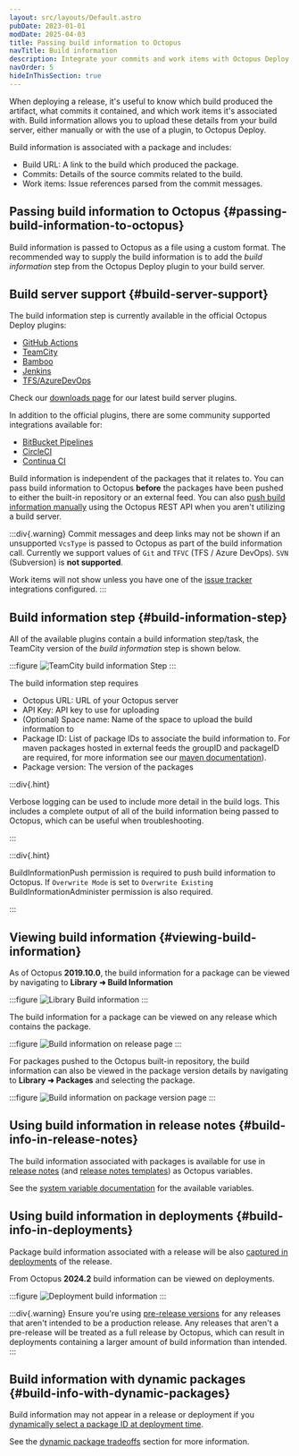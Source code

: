 ```yaml
---
layout: src/layouts/Default.astro
pubDate: 2023-01-01
modDate: 2025-04-03
title: Passing build information to Octopus
navTitle: Build information
description: Integrate your commits and work items with Octopus Deploy.
navOrder: 5
hideInThisSection: true
---
```



When deploying a release, it's useful to know which build produced the artifact, what commits it contained, and which work items it's associated with. Build information allows you to upload these details from your build server, either manually or with the use of a plugin, to Octopus Deploy.

Build information is associated with a package and includes:

- Build URL: A link to the build which produced the package.
- Commits: Details of the source commits related to the build.
- Work items: Issue references parsed from the commit messages.

## Passing build information to Octopus \{#passing-build-information-to-octopus}

Build information is passed to Octopus as a file using a custom format. The recommended way to supply the build information is to add the _build information_ step from the Octopus Deploy plugin to your build server.

## Build server support \{#build-server-support}

The build information step is currently available in the official Octopus Deploy plugins:

- [GitHub Actions](/docs/packaging-applications/build-servers/github-actions) 
- [TeamCity](/docs/packaging-applications/build-servers/teamcity) 
- [Bamboo](/docs/packaging-applications/build-servers/bamboo)
- [Jenkins](/docs/packaging-applications/build-servers/jenkins) 
- [TFS/AzureDevOps](/docs/packaging-applications/build-servers/tfs-azure-devops)

Check our [downloads page](https://octopus.com/downloads) for our latest build server plugins.

In addition to the official plugins, there are some community supported integrations available for:
- [BitBucket Pipelines](https://bitbucket.org/octopusdeploy/octopus-cli-run/src/master)
- [CircleCI](https://circleci.com/developer/orbs/orb/octopus-samples/octo-exp)
- [Continua CI](/docs/packaging-applications/build-servers/continua-ci)

Build information is independent of the packages that it relates to. You can pass build information to Octopus **before** the packages have been pushed to either the built-in repository or an external feed. You can also [push build information manually](https://octopus.com/blog/manually-push-build-information-to-octopus) using the Octopus REST API when you aren't utilizing a build server.

:::div{.warning}
Commit messages and deep links may not be shown if an unsupported `VcsType` is passed to Octopus as part of the build information call. Currently we support values of `Git` and `TFVC` (TFS / Azure DevOps). `SVN` (Subversion) is **not supported**.

Work items will not show unless you have one of the [issue tracker](/docs/releases/issue-tracking) integrations configured.
:::

## Build information step \{#build-information-step}

All of the available plugins contain a build information step/task, the TeamCity version of the _build information_ step is shown below. 

:::figure
![TeamCity build information Step](/docs/packaging-applications/build-servers/build-information/images/build-information-step.png)
:::

The build information step requires
- Octopus URL: URL of your Octopus server
- API Key: API key to use for uploading
- (Optional) Space name: Name of the space to upload the build information to
- Package ID: List of package IDs to associate the build information to. For maven packages hosted in external feeds the groupID and packageID are required, for more information see our [maven documentation](/docs/packaging-applications/package-repositories/maven-feeds#troubleshooting-maven-feeds)).
- Package version: The version of the packages

:::div{.hint}

Verbose logging can be used to include more detail in the build logs. This includes a complete output of all of the build information being passed to Octopus, which can be useful when troubleshooting.

:::

:::div{.hint}

BuildInformationPush permission is required to push build information to Octopus. If `Overwrite Mode` is set to `Overwrite Existing` BuildInformationAdminister permission is also required.

:::

## Viewing build information \{#viewing-build-information}

As of Octopus **2019.10.0**, the build information for a package can be viewed by navigating to **Library ➜ Build Information**

:::figure
![Library Build information](/docs/packaging-applications/build-servers/build-information/images/library-build-information-2.png)
:::

The build information for a package can be viewed on any release which contains the package.

:::figure
![Build information on release page](/docs/packaging-applications/build-servers/build-information/images/build-information-release-2.png)
:::

For packages pushed to the Octopus built-in repository, the build information can also be viewed in the package version details by navigating to **Library ➜ Packages** and selecting the package.

:::figure
![Build information on package version page](/docs/packaging-applications/build-servers/build-information/images/build-information-package-version-2.png)
:::

## Using build information in release notes \{#build-info-in-release-notes}

The build information associated with packages is available for use in [release notes](/docs/releases/release-notes) (and [release notes templates](/docs/releases/release-notes/#templates)) as Octopus variables.

<BuildInformationInReleaseNotesWithArc />

See the [system variable documentation](/docs/projects/variables/system-variables/#release-package-build-information) for the available variables.

## Using build information in deployments \{#build-info-in-deployments}

Package build information associated with a release will be also [captured in deployments](/docs/releases/deployment-changes) of the release.

From Octopus **2024.2** build information can be viewed on deployments.

:::figure
![Deployment build information](/docs/packaging-applications/build-servers/build-information/images/deployment-build-information.png)
:::

:::div{.warning}
Ensure you're using [pre-release versions](/docs/releases/deployment-changes#versioning) for any releases that aren't intended to be a production release. Any releases that aren't a pre-release will be treated as a full release by Octopus, which can result in deployments containing a larger amount of build information than intended.
:::

## Build information with dynamic packages \{#build-info-with-dynamic-packages}

Build information may not appear in a release or deployment if you [dynamically select a package ID at deployment time](/docs/deployments/packages/dynamically-selecting-packages). 

See the [dynamic package tradeoffs](/docs/deployments/packages/dynamically-selecting-packages#dynamic-packages-and-issue-trackers) section for more information.

